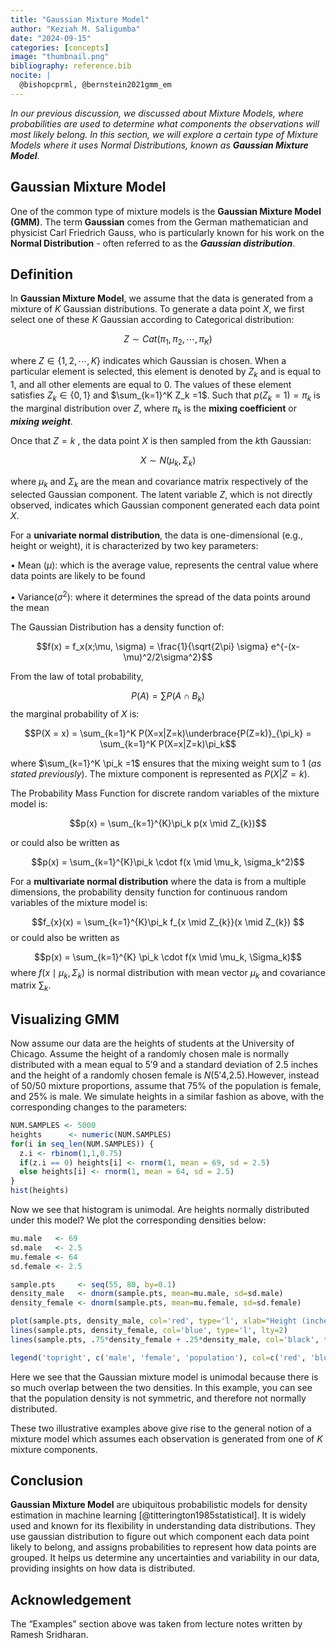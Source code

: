 ```yaml
---
title: "Gaussian Mixture Model"
author: "Keziah M. Saligumba"
date: "2024-09-15"
categories: [concepts]
image: "thumbnail.png"
bibliography: reference.bib
nocite: |
  @bishopcprml, @bernstein2021gmm_em
---
```


*In our previous discussion, we discussed about Mixture Models, where probabilities are used to determine what components the observations will most likely belong. In this section, we will explore a certain type of Mixture Models where it uses Normal Distributions, known as **Gaussian Mixture Model***.

## Gaussian Mixture Model

One of the common type of mixture models is the **Gaussian Mixture Model (GMM)**. The term **Gaussian** comes from the German mathematician and physicist Carl Friedrich Gauss, who is particularly known for his work on the **Normal Distribution** - often referred to as the ***Gaussian distribution***.

## Definition

In **Gaussian Mixture Model**, we assume that the data is generated from a mixture of $K$ Gaussian distributions. To generate a data point $X$, we first select one of these $K$ Gaussian according to Categorical distribution:

$$
Z\sim Cat(\pi_1, \pi_2, \cdots, \pi_K)
$$

where $Z\in\left\{ 1,2, \cdots, K \right\}$ indicates which Gaussian is chosen. When a particular element is selected, this element is denoted by $Z_k$ and is equal to 1, and all other elements are equal to 0. The values of these element satisfies $Z_k\in\left\{ 0,1\right\}$ and $\sum_{k=1}^K Z_k =1$. Such that $p(Z_k =1)=\pi_k$ is the marginal distribution over $Z$, where $\pi_k$ is the **mixing coefficient** or ***mixing weight***.

Once that $Z=k$ , the data point $X$ is then sampled from the $k$th Gaussian:

$$X \sim N(\mu_k, \Sigma_k)$$

where $\mu_k$ and $\Sigma_k$ are the mean and covariance matrix respectively of the selected Gaussian component. The latent variable $Z$, which is not directly observed, indicates which Gaussian component generated each data point $X$.

For a **univariate normal distribution**, the data is one-dimensional (e.g., height or weight), it is characterized by two key parameters:

$\bullet$ Mean ($\mu$): which is the average value, represents the central value where data points are likely to be found

$\bullet$ Variance($\sigma^2$): where it determines the spread of the data points around the mean

The Gaussian Distribution has a density function of:

$$f(x) = f_x(x;\mu, \sigma) = \frac{1}{\sqrt{2\pi} \sigma} e^{-(x-\mu)^2/2\sigma^2}$$

From the law of total probability,

$$P(A) = \sum P(A \cap B_k)$$ the marginal probability of $X$ is:

$$P(X = x) = \sum_{k=1}^K P(X=x|Z=k)\underbrace{P(Z=k)}_{\pi_k} = \sum_{k=1}^K P(X=x|Z=k)\pi_k$$

where $\sum_{k=1}^K \pi_k =1$ ensures that the mixing weight sum to 1 (*as stated previously*). The mixture component is represented as $P(X |Z = k)$.

The Probability Mass Function for discrete random variables of the mixture model is:

$$p(x) =  \sum_{k=1}^{K}\pi_k p(x \mid Z_{k})$$

or could also be written as

$$p(x) =  \sum_{k=1}^{K}\pi_k \cdot f(x \mid \mu_k, \sigma_k^2)$$

For a **multivariate normal distribution** where the data is from a multiple dimensions, the probability density function for continuous random variables of the mixture model is:

$$f_{x}(x) = \sum_{k=1}^{K}\pi_k f_{x \mid Z_{k}}(x \mid Z_{k}) $$ or could also be written as

$$p(x) = \sum_{k=1}^{K} \pi_k \cdot f(x \mid \mu_k, \Sigma_k)$$ where $f(x \mid \mu_k, \Sigma_k)$ is normal distribution with mean vector $\mu_k$ and covariance matrix $\sum_k$.

## Visualizing GMM

Now assume our data are the heights of students at the University of Chicago. Assume the height of a randomly chosen male is normally distributed with a mean equal to 5′9 and a standard deviation of 2.5 inches and the height of a randomly chosen female is $N$(5′4,2.5).However, instead of 50/50 mixture proportions, assume that 75% of the population is female, and 25% is male. We simulate heights in a similar fashion as above, with the corresponding changes to the parameters:

```r
NUM.SAMPLES <- 5000
heights      <- numeric(NUM.SAMPLES)
for(i in seq_len(NUM.SAMPLES)) {
  z.i <- rbinom(1,1,0.75)
  if(z.i == 0) heights[i] <- rnorm(1, mean = 69, sd = 2.5)
  else heights[i] <- rnorm(1, mean = 64, sd = 2.5)
}
hist(heights)
```

Now we see that histogram is unimodal. Are heights normally distributed under this model? We plot the corresponding densities below:

```r
mu.male   <- 69
sd.male   <- 2.5
mu.female <- 64
sd.female <- 2.5

sample.pts     <- seq(55, 80, by=0.1)
density_male   <- dnorm(sample.pts, mean=mu.male, sd=sd.male)
density_female <- dnorm(sample.pts, mean=mu.female, sd=sd.female)

plot(sample.pts, density_male, col='red', type='l', xlab="Height (inches)", ylab="Density", lty=2)
lines(sample.pts, density_female, col='blue', type='l', lty=2)
lines(sample.pts, .75*density_female + .25*density_male, col='black', type='l', lwd=2)

legend('topright', c('male', 'female', 'population'), col=c('red', 'blue', 'black'), lty=c(2,2,1), lwd=c(1,1,2), cex=0.7)
```

Here we see that the Gaussian mixture model is unimodal because there is so much overlap between the two densities. In this example, you can see that the population density is not symmetric, and therefore not normally distributed.

These two illustrative examples above give rise to the general notion of a mixture model which assumes each observation is generated from one of $K$ mixture components.

## Conclusion

**Gaussian Mixture Model** are ubiquitous probabilistic models for density estimation in machine learning [@titterington1985statistical]. It is widely used and known for its flexibility in understanding data distributions. They use gaussian distribution to figure out which component each data point likely to belong, and assigns probabilities to represent how data points are grouped. It helps us determine any uncertainties and variability in our data, providing insights on how data is distributed.

## Acknowledgement {.appendix}

The "Examples" section above was taken from lecture notes written by Ramesh Sridharan.
